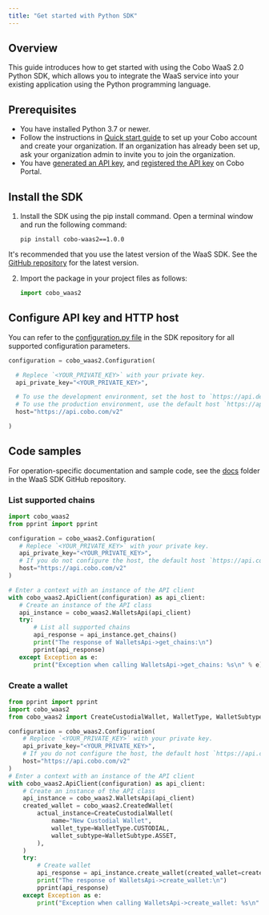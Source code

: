 ```yaml
---
title: "Get started with Python SDK"
---
```


## Overview

This guide introduces how to get started with using the Cobo WaaS 2.0 Python SDK, which allows you to integrate the WaaS service into your existing application using the Python programming language.

## Prerequisites

- You have installed Python 3.7 or newer.
- Follow the instructions in [Quick start guide](https://manuals.cobo.com/en/portal/quick-start-guide) to set up your Cobo account and create your organization. If an organization has already been set up, ask your organization admin to invite you to join the organization.
- You have [generated an API key](/v2/guides/overview/cobo-auth#generate-an-api-key), and [registered the API key](https://manuals.cobo.com/en/portal/developer-console/create-api-key) on Cobo Portal.

## Install the SDK

1. Install the SDK using the pip install command.
   Open a terminal window and run the following command:

   ```shell
   pip install cobo-waas2==1.0.0
   ```

<Note>It's recommended that you use the latest version of the WaaS SDK. See the [GitHub repository](https://github.com/CoboGlobal/cobo-waas2-python-sdk/tags) for the latest version.</Note>

2. Import the package in your project files as follows:

   ```python
   import cobo_waas2
   ```

## Configure API key and HTTP host

You can refer to the [configuration.py file](https://github.com/CoboGlobal/cobo-waas2-python-api/blob/master/cobo_waas2/configuration.py) in the SDK repository for all supported configuration parameters.

```python
configuration = cobo_waas2.Configuration(

  # Replece `<YOUR_PRIVATE_KEY>` with your private key.
  api_private_key="<YOUR_PRIVATE_KEY>",

  # To use the development environment, set the host to `https://api.dev.cobo.com/v2`.
  # To use the production environment, use the default host `https://api.cobo.com/v2`.
  host="https://api.cobo.com/v2"

)
```

## Code samples

For operation-specific documentation and sample code, see the [docs](https://github.com/CoboGlobal/cobo-waas2-python-api/tree/master/docs) folder in the WaaS SDK GitHub repository. 

### List supported chains


```python
import cobo_waas2
from pprint import pprint

configuration = cobo_waas2.Configuration(
   # Replece `<YOUR_PRIVATE_KEY>` with your private key.
   api_private_key="<YOUR_PRIVATE_KEY>",
   # If you do not configure the host, the default host `https://api.cobo.com/v2` will be used.
   host="https://api.cobo.com/v2"
)

# Enter a context with an instance of the API client
with cobo_waas2.ApiClient(configuration) as api_client:
   # Create an instance of the API class
   api_instance = cobo_waas2.WalletsApi(api_client)
   try:
       # List all supported chains
       api_response = api_instance.get_chains()
       print("The response of WalletsApi->get_chains:\n")
       pprint(api_response)
   except Exception as e:
       print("Exception when calling WalletsApi->get_chains: %s\n" % e)
```

### Create a wallet

```python
from pprint import pprint
import cobo_waas2
from cobo_waas2 import CreateCustodialWallet, WalletType, WalletSubtype

configuration = cobo_waas2.Configuration(
    # Replece `<YOUR_PRIVATE_KEY>` with your private key.
    api_private_key="<YOUR_PRIVATE_KEY>",
    # If you do not configure the host, the default host `https://api.cobo.com/v2` will be used.
    host="https://api.cobo.com/v2"
)
# Enter a context with an instance of the API client
with cobo_waas2.ApiClient(configuration) as api_client:
    # Create an instance of the API class
    api_instance = cobo_waas2.WalletsApi(api_client)
    created_wallet = cobo_waas2.CreatedWallet(
        actual_instance=CreateCustodialWallet(
            name="New Custodial Wallet",
            wallet_type=WalletType.CUSTODIAL,
            wallet_subtype=WalletSubtype.ASSET,
        ),
    )
    try:
        # Create wallet
        api_response = api_instance.create_wallet(created_wallet=created_wallet)
        print("The response of WalletsApi->create_wallet:\n")
        pprint(api_response)
    except Exception as e:
        print("Exception when calling WalletsApi->create_wallet: %s\n" % e)
```